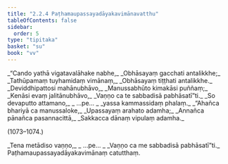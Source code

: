 ```yaml
---
title: "2.2.4 Paṭhamaupassayadāyakavimānavatthu"
tableOfContents: false
sidebar:
  order: 5
type: "tipitaka"
basket: "su"
book: "vv"
---
```



<DynamicBreadcrumb />

<Division number="1069" book="vv">

<Paragraph number="917" type="verses" book="vv">
_“Cando yathā vigatavalāhake nabhe,_  
_Obhāsayaṃ gacchati antalikkhe;_  
_Tathūpamaṃ tuyhamidaṃ vimānaṃ,_  
_Obhāsayaṃ tiṭṭhati antalikkhe._  

</Paragraph>

</Division>
<Division number="1070" book="vv">

<Paragraph number="918" type="verses" book="vv">
_Deviddhipattosi mahānubhāvo,_  
_Manussabhūto kimakāsi puññaṃ;_  
_Kenāsi evaṃ jalitānubhāvo,_  
_Vaṇṇo ca te sabbadisā pabhāsatī”ti._  

</Paragraph>

</Division>
<Division number="1071" book="vv">

<Paragraph number="919" type="verses" book="vv">
_So devaputto attamano,_  
_ …pe… _  
_yassa kammassidaṃ phalaṃ._  

</Paragraph>

</Division>
<Division number="1072" book="vv">

<Paragraph number="920" type="verses" book="vv">
_“Ahañca bhariyā ca manussaloke,_  
_Upassayaṃ arahato adamha;_  
_Annañca pānañca pasannacittā,_  
_Sakkacca dānaṃ vipulaṃ adamha._  


(1073–1074.)
</Paragraph>

<Paragraph number="921" type="verses" book="vv">
_Tena metādiso vaṇṇo,_  
_ …pe… _  
_Vaṇṇo ca me sabbadisā pabhāsatī”ti._  


</Paragraph>
</Division>

<Paragraph number="922" type="center" book="vv">
Paṭhamaupassayadāyakavimānaṃ catutthaṃ.
</Paragraph>